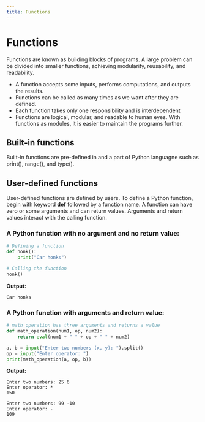 ```yaml
---
title: Functions
---
```


<CodeLabLayout title="PythonFunctions">

# Functions
Functions are known as building blocks of programs. A large problem can be divided into smaller functions, achieving modularity, reusability, and readability.

- A function accepts some inputs, performs computations, and outputs the results.
- Functions can be called as many times as we want after they are defined.
- Each function takes only one responsibility and is interdependent
- Functions are logical, modular, and readable to human eyes. With functions as modules, it is easier to maintain the programs further.

## Built-in functions
Built-in functions are pre-defined in and a part of Python languagne such as print(), range(), and type().

## User-defined functions
User-defined functions are defined by users. To define a Python function, begin with keyword **def** followed by a function name.
A function can have zero or some arguments and can return values. Arguments and return values interact with the calling function.

### A Python function with no argument and no return value:
```python
# Defining a function
def honk():
    print("Car honks")

# Calling the function
honk()
```

**Output:**
```
Car honks
```

### A Python function with arguments and return value:
```Python
# math_operation has three arguments and returns a value
def math_operation(num1, op, num2):
    return eval(num1 + " " + op + " " + num2)

a, b = input("Enter two numbers (x, y): ").split()
op = input("Enter operator: ")
print(math_operation(a, op, b)) 
```


**Output:**
```
Enter two numbers: 25 6
Enter operator: *
150
```
```
Enter two numbers: 99 -10
Enter operator: -
109
```

</CodeLabLayout>